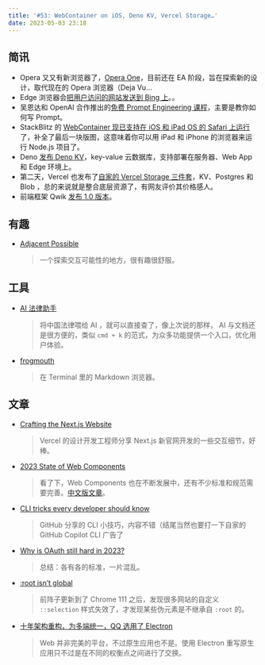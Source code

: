 ```yaml
---
title: '#53: WebContainer on iOS, Deno KV, Vercel Storage…'
date: 2023-05-03 23:18
---
```


## 简讯

- Opera 又又有新浏览器了，[Opera One](https://www.opera.com/one)，目前还在 EA 阶段，旨在探索新的设计，取代现在的 Opera 浏览器（Deja Vu…
- Edge 浏览器会[把用户访问的网站发送到 Bing 上](https://www.theverge.com/2023/4/25/23697532/microsoft-edge-browser-url-leak-bing-privacy)。。
- 吴恩达和 OpenAI 合作推出的[免费 Prompt Engineering 课程](https://www.deeplearning.ai/short-courses/chatgpt-prompt-engineering-for-developers/)，主要是教你如何写 Prompt。
- StackBlitz 的 [WebContainer 现已支持在 iOS 和 iPad OS 的 Safari 上运行](https://blog.stackblitz.com/posts/webcontainers-are-now-supported-on-safari/)了，补全了最后一块版图，这意味着你可以用 iPad 和 iPhone 的浏览器来运行 Node.js 项目了。
- Deno [发布 Deno KV](https://deno.com/blog/kv)，key-value 云数据库，支持部署在服务器、Web App 和 Edge 环境上。
- 第二天，Vercel 也发布了[自家的 Vercel Storage 三件套](https://vercel.com/blog/vercel-storage)，KV、Postgres 和 Blob ，总的来说就是整合底层资源了，有网友评价其价格感人。
- 前端框架 Qwik [发布 1.0 版本](https://www.builder.io/blog/qwik-v1)。

## 有趣

- [Adjacent Possible](https://prabros.com/adjacent-possible/)
    
    > 一个探索交互可能性的地方，很有趣很舒服。
    > 

## 工具

- [AI 法律助手](https://law-cn-ai.vercel.app/)
    
    > 将中国法律喂给 AI ，就可以直接查了，像上次说的那样， AI 与文档还是很方便的，类似 `cmd + k` 的范式，为众多功能提供一个入口，优化用户体验。
    > 

- [frogmouth](https://github.com/Textualize/frogmouth)
    
    > 在 Terminal 里的 Markdown 浏览器。
    > 

## 文章

- [Crafting the Next.js Website](https://rauno.me/craft/nextjs)
    
    > Vercel 的设计开发工程师分享 Next.js 新官网开发的一些交互细节，好棒。
    > 

- [2023 State of Web Components](https://eisenbergeffect.medium.com/2023-state-of-web-components-c8feb21d4f16)
    
    > 看了下，Web Components 也在不断发展中，还有不少标准和规范需要完善。[中文版文章](https://blog.5bang.top/2023/04/21/2023_state_of_web_component)。
    > 
    
- [CLI tricks every developer should know](https://github.blog/2023-04-26-cli-tricks-every-developer-should-know/)
    
    > GitHub 分享的 CLI 小技巧，内容不错（结尾当然也要打一下自家的 GitHub Copilot CLI 广告了
    > 
    
- [Why is OAuth still hard in 2023?](https://www.nango.dev/blog/why-is-oauth-still-hard)
    
    > 总结：各有各的标准，一片混乱。
    > 
    
- [:root isn’t global](https://kilianvalkhof.com/2023/css-html/root-isnt-global/)
    
    > 前阵子更新到了 Chrome 111 之后，发现很多网站的自定义 `::selection` 样式失效了，才发现某些伪元素是不继承自 `:root` 的。
    > 
    
- [十年架构重构，为多端统一，QQ 选用了 Electron](https://mp.weixin.qq.com/s/ubwXiY-FWVOMv0qA4bsvUQ)
    
    > Web 并非完美的平台，不过原生应用也不是。使用 Electron 重写原生应用只不过是在不同的权衡点之间进行了交换。
    >